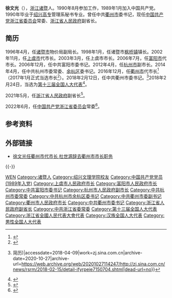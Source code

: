 '''徐文光'''（{{bd|1968年|10月||catIdx=Xu徐}}），[[浙江|浙江]][[诸暨|诸暨]]人。1990年8月参加工作，1989年1月加入中国共产党。1990年毕业于[[绍兴高专|绍兴高专]]管理系秘书专业。曾任中共[[衢州市|衢州市]]委书记，现任[[中国共产党浙江省委员会|中国共产党浙江省委员会]]常委、[[浙江省人民政府|浙江省人民政府]]副省长。

== 简历 ==
1996年4月，任[[诸暨市|诸暨市]]物价局副局长。1998年1月，任诸暨市[[枫桥镇|枫桥镇]]镇长。2002年11月，任[[上虞市|上虞市]]代市长。2003年3月，任上虞市市长。2006年7月，任[[富阳市|富阳市]]代市长。2006年12月，任中共富阳市委书记。2012年4月，任[[杭州市|杭州市]]副市长。2014年4月，任中共杭州市委常委、[[余杭区|余杭区]]委书记。2016年12月，任[[衢州市|衢州市]]代市长<ref>{{cite web |url=http://district.ce.cn/newarea/sddy/201612/08/t20161208_18502030.shtml |language= |title=徐文光任衢州市代市长 杜世源不再担任(简历) |publisher=中国经济网 |date=2016年12月8日 |accessdate= |archive-date=2019年6月11日 |archive-url=https://web.archive.org/web/20190611140105/http://district.ce.cn/newarea/sddy/201612/08/t20161208_18502030.shtml |dead-url=no }}</ref>（2017年1月正式当选市长<ref>{{cite news|title=徐文光当选浙江衢州市市长，曾任杭州市委常委等职|url=http://www.thepaper.cn/newsDetail_forward_1594947|accessdate=2017-01-06|agency=澎湃新闻|archive-date=2019-06-03|archive-url=https://web.archive.org/web/20190603215132/http://www.thepaper.cn/newsDetail_forward_1594947|dead-url=no}}</ref>）。2018年2月12日，任中共衢州市委书记。<ref>{{Cite web|url=http://zj.sina.com.cn/news/rsrm/2018-02-15/detail-ifyrpeie7150704.shtml|title=徐文光任衢州市委书记 汤飞帆任代市长(图{{!}}简历)|accessdate=2018-04-09|work=zj.sina.com.cn|archive-date=2020-10-27|archive-url=https://web.archive.org/web/20201027114247/http://zj.sina.com.cn/news/rsrm/2018-02-15/detail-ifyrpeie7150704.shtml|dead-url=no}}</ref>2018年2月24日，当选为[[第十三届全国人大代表|第十三届全国人大代表]]<ref>{{Cite web|title=（受权发布）中华人民共和国第十三届全国人民代表大会代表名单-中新网|url=http://www.chinanews.com/gn/2018/02-25/8453959.shtml|accessdate=2021-02-13|work=中新网|archive-date=2018-02-27|archive-url=https://web.archive.org/web/20180227031724/http://www.chinanews.com/gn/2018/02-25/8453959.shtml|dead-url=no}}</ref>。

2021年5月，任[[浙江省人民政府|浙江省人民政府]]副省长<ref>{{Cite web|title=徐文光任浙江省副省长 陈奕君、王双全不再担任(简历)_中国经济网——国家经济门户|url=http://district.ce.cn/newarea/sddy/202105/28/t20210528_36598254.shtml|access-date=2021-05-28|work=district.ce.cn|archive-date=2021-10-16|archive-url=https://web.archive.org/web/20211016074754/http://district.ce.cn/newarea/sddy/202105/28/t20210528_36598254.shtml|dead-url=no}}</ref>。

2022年6月，任[[中国共产党浙江省委员会|中国共产党浙江省委员会]]常委<ref>{{Cite web|title=快讯丨袁家军当选中共浙江省委书记|url=https://zj.zjol.com.cn/news.html?id=1881082|access-date=2022-06-23|work=浙江新闻客户端}}</ref>。

== 参考资料 ==
{{reflist}}

== 外部链接 ==
*[https://web.archive.org/web/20161227203554/http://zjnews.zjol.com.cn/rsdt/qzrsdt/201612/t20161207_2164607.shtml 徐文光任衢州市代市长 杜世源辞去衢州市市长职务]

{{-}}
{{start box}}
{{s-ppo|cpc}}
{{s-before|[[陈新_(1970年)|陈新]]}}
{{s-title|[[中国共产党衢州市委员会|中国共产党衢州市委员会]]书记|2018年2月－2021年6月}}
{{s-after|[[汤飞帆|汤飞帆]]}}
{{s-gov|prc}}
{{s-before|[[杜世源|杜世源]]}}
{{s-title|[[衢州市人民政府|衢州市人民政府]]市长|2016年12月－2018年2月}}
{{s-after|[[汤飞帆|汤飞帆]]}}
{{end box}}
{{浙江省领导人}}

{{DEFAULTSORT:Xu徐}}
[[Category:徐姓|WEN]]
[[Category:诸暨人|Category:诸暨人]]
[[Category:绍兴文理学院校友|Category:绍兴文理学院校友]]
[[Category:中国共产党党员_(1989年入党)|Category:中国共产党党员 (1989年入党)]]
[[Category:上虞市人民政府市长|Category:上虞市人民政府市长]]
[[Category:富阳市人民政府市长|Category:富阳市人民政府市长]]
[[Category:中共富阳市委书记|Category:中共富阳市委书记]]
[[Category:杭州市人民政府副市长|Category:杭州市人民政府副市长]]
[[Category:中共杭州市委常委|Category:中共杭州市委常委]]
[[Category:中共杭州市余杭区委书记|Category:中共杭州市余杭区委书记]]
[[Category:中共衢州市委副书记|Category:中共衢州市委副书记]]
[[Category:衢州市人民政府市长|Category:衢州市人民政府市长]]
[[Category:中共衢州市委书记|Category:中共衢州市委书记]]
[[Category:浙江省人民政府副省长|Category:浙江省人民政府副省长]]
[[Category:中共浙江省委常委|Category:中共浙江省委常委]]
[[Category:第十三届全国人大代表|Category:第十三届全国人大代表]]
[[Category:浙江省全國人民代表大會代表|Category:浙江省全國人民代表大會代表]]
[[Category:汉族全国人大代表|Category:汉族全国人大代表]]
[[Category:男性全国人大代表|Category:男性全国人大代表]]